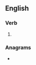 ==English==

===Verb===
{{head|en|verb form}}

# {{en-past of|umpire}}

===Anagrams===
* {{anagrams|en|dumpier|impured}}